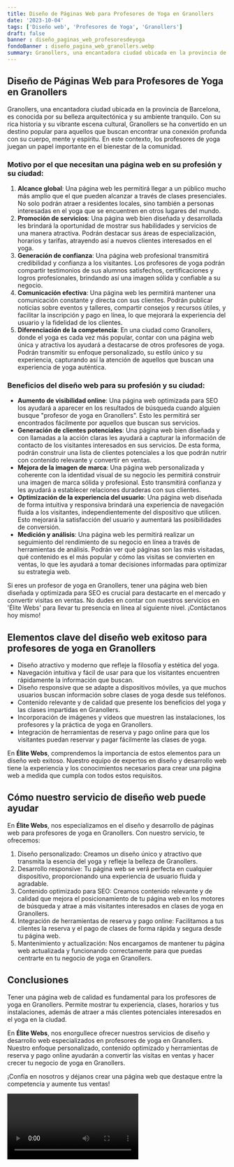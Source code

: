 ```yaml
---
title: Diseño de Páginas Web para Profesores de Yoga en Granollers
date: '2023-10-04'
tags: ['Diseño web', 'Profesores de Yoga', 'Granollers']
draft: false
banner : diseño_paginas_web_profesoresdeyoga
fondoBanner : diseño_pagina_web_granollers.webp
summary: Granollers, una encantadora ciudad ubicada en la provincia de Barcelona, es conocida por su belleza arquitectónica y su ambiente tranquilo. Con su rica historia y su vibrante escena cultural, Granollers se ha convertido en un destino popular para aquellos que buscan encontrar una conexión profunda con su cuerpo, mente y espíritu. En este contexto, los profesores de yoga juegan un papel importante en el bienestar de la comunidad.
---
```


## Diseño de Páginas Web para Profesores de Yoga en Granollers

Granollers, una encantadora ciudad ubicada en la provincia de Barcelona, es conocida por su belleza arquitectónica y su ambiente tranquilo. Con su rica historia y su vibrante escena cultural, Granollers se ha convertido en un destino popular para aquellos que buscan encontrar una conexión profunda con su cuerpo, mente y espíritu. En este contexto, los profesores de yoga juegan un papel importante en el bienestar de la comunidad.

### Motivo por el que necesitan una página web en su profesión y su ciudad:
1. **Alcance global**: Una página web les permitirá llegar a un público mucho más amplio que el que pueden alcanzar a través de clases presenciales. No solo podrán atraer a residentes locales, sino también a personas interesadas en el yoga que se encuentren en otros lugares del mundo.
2. **Promoción de servicios**: Una página web bien diseñada y desarrollada les brindará la oportunidad de mostrar sus habilidades y servicios de una manera atractiva. Podrán destacar sus áreas de especialización, horarios y tarifas, atrayendo así a nuevos clientes interesados en el yoga.
3. **Generación de confianza**: Una página web profesional transmitirá credibilidad y confianza a los visitantes. Los profesores de yoga podrán compartir testimonios de sus alumnos satisfechos, certificaciones y logros profesionales, brindando así una imagen sólida y confiable a su negocio.
4. **Comunicación efectiva**: Una página web les permitirá mantener una comunicación constante y directa con sus clientes. Podrán publicar noticias sobre eventos y talleres, compartir consejos y recursos útiles, y facilitar la inscripción y pago en línea, lo que mejorará la experiencia del usuario y la fidelidad de los clientes.
5. **Diferenciación de la competencia**: En una ciudad como Granollers, donde el yoga es cada vez más popular, contar con una página web única y atractiva los ayudará a destacarse de otros profesores de yoga. Podrán transmitir su enfoque personalizado, su estilo único y su experiencia, capturando así la atención de aquellos que buscan una experiencia de yoga auténtica.

### Beneficios del diseño web para su profesión y su ciudad:
- **Aumento de visibilidad online**: Una página web optimizada para SEO los ayudará a aparecer en los resultados de búsqueda cuando alguien busque "profesor de yoga en Granollers". Esto les permitirá ser encontrados fácilmente por aquellos que buscan sus servicios.
- **Generación de clientes potenciales**: Una página web bien diseñada y con llamadas a la acción claras les ayudará a capturar la información de contacto de los visitantes interesados en sus servicios. De esta forma, podrán construir una lista de clientes potenciales a los que podrán nutrir con contenido relevante y convertir en ventas.
- **Mejora de la imagen de marca**: Una página web personalizada y coherente con la identidad visual de su negocio les permitirá construir una imagen de marca sólida y profesional. Esto transmitirá confianza y les ayudará a establecer relaciones duraderas con sus clientes.
- **Optimización de la experiencia del usuario**: Una página web diseñada de forma intuitiva y responsiva brindará una experiencia de navegación fluida a los visitantes, independientemente del dispositivo que utilicen. Esto mejorará la satisfacción del usuario y aumentará las posibilidades de conversión.
- **Medición y análisis**: Una página web les permitirá realizar un seguimiento del rendimiento de su negocio en línea a través de herramientas de análisis. Podrán ver qué páginas son las más visitadas, qué contenido es el más popular y cómo las visitas se convierten en ventas, lo que les ayudará a tomar decisiones informadas para optimizar su estrategia web.

Si eres un profesor de yoga en Granollers, tener una página web bien diseñada y optimizada para SEO es crucial para destacarte en el mercado y convertir visitas en ventas. No dudes en contar con nuestros servicios en 'Élite Webs' para llevar tu presencia en línea al siguiente nivel. ¡Contáctanos hoy mismo!

<GifSeo />

<Cta />

## Elementos clave del diseño web exitoso para profesores de yoga en Granollers

- Diseño atractivo y moderno que refleje la filosofía y estética del yoga.
- Navegación intuitiva y fácil de usar para que los visitantes encuentren rápidamente la información que buscan.
- Diseño responsive que se adapte a dispositivos móviles, ya que muchos usuarios buscan información sobre clases de yoga desde sus teléfonos.
- Contenido relevante y de calidad que presente los beneficios del yoga y las clases impartidas en Granollers.
- Incorporación de imágenes y vídeos que muestren las instalaciones, los profesores y la práctica de yoga en Granollers.
- Integración de herramientas de reserva y pago online para que los visitantes puedan reservar y pagar fácilmente las clases de yoga.

En **Élite Webs**, comprendemos la importancia de estos elementos para un diseño web exitoso. Nuestro equipo de expertos en diseño y desarrollo web tiene la experiencia y los conocimientos necesarios para crear una página web a medida que cumpla con todos estos requisitos.

## Cómo nuestro servicio de diseño web puede ayudar

En **Élite Webs**, nos especializamos en el diseño y desarrollo de páginas web para profesores de yoga en Granollers. Con nuestro servicio, te ofrecemos:

1. Diseño personalizado: Creamos un diseño único y atractivo que transmita la esencia del yoga y refleje la belleza de Granollers.
2. Desarrollo responsive: Tu página web se verá perfecta en cualquier dispositivo, proporcionando una experiencia de usuario fluida y agradable.
3. Contenido optimizado para SEO: Creamos contenido relevante y de calidad que mejora el posicionamiento de tu página web en los motores de búsqueda y atrae a más visitantes interesados en clases de yoga en Granollers.
4. Integración de herramientas de reserva y pago online: Facilitamos a tus clientes la reserva y el pago de clases de forma rápida y segura desde tu página web.
5. Mantenimiento y actualización: Nos encargamos de mantener tu página web actualizada y funcionando correctamente para que puedas centrarte en tu negocio de yoga en Granollers.

## Conclusiones

Tener una página web de calidad es fundamental para los profesores de yoga en Granollers. Permite mostrar tu experiencia, clases, horarios y tus instalaciones, además de atraer a más clientes potenciales interesados en el yoga en la ciudad.

En **Élite Webs**, nos enorgullece ofrecer nuestros servicios de diseño y desarrollo web especializados en profesores de yoga en Granollers. Nuestro enfoque personalizado, contenido optimizado y herramientas de reserva y pago online ayudarán a convertir las visitas en ventas y hacer crecer tu negocio de yoga en Granollers.

¡Confía en nosotros y déjanos crear una página web que destaque entre la competencia y aumente tus ventas!

<Video />

<CtaBot job='Profesores de Yoga' city='Granollers'/>

<Gmaps query='Granollers+españa+maps' />